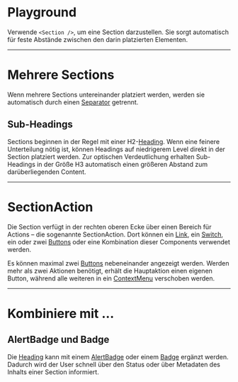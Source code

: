 # Playground

Verwende `<Section />`, um eine Section darzustellen. Sie sorgt automatisch für
feste Abstände zwischen den darin platzierten Elementen.

<LiveCodeEditor />

---

# Mehrere Sections

Wenn mehrere Sections untereinander platziert werden, werden sie automatisch
durch einen [Separator](/03-components/structure/separator) getrennt.

<LiveCodeEditor example="multiple" editorCollapsed />

## Sub-Headings

Sections beginnen in der Regel mit einer
H2-[Heading](/03-components/content/heading). Wenn eine feinere Unterteilung
nötig ist, können Headings auf niedrigerem Level direkt in der Section platziert
werden. Zur optischen Verdeutlichung erhalten Sub-Headings in der Größe H3
automatisch einen größeren Abstand zum darüberliegenden Content.

<LiveCodeEditor example="sub-heading" editorCollapsed />

---

# SectionAction

Die Section verfügt in der rechten oberen Ecke über einen Bereich für Actions –
die sogenannte SectionAction. Dort können ein
[Link](/03-components/navigation/link), ein
[Switch](/03-components/form-controls/switch), ein oder zwei
[Buttons](/03-components/actions/button) oder eine Kombination dieser Components
verwendet werden.

<LiveCodeEditor example="link" editorCollapsed />

<LiveCodeEditor example="switch" editorCollapsed />

Es können maximal zwei [Buttons](/03-components/actions/button) nebeneinander
angezeigt werden. Werden mehr als zwei Aktionen benötigt, erhält die Hauptaktion
einen eigenen Button, während alle weiteren in ein
[ContextMenu](/03-components/actions/context-menu) verschoben werden.

<LiveCodeEditor example="context-menu" editorCollapsed />

---

# Kombiniere mit ...

## AlertBadge und Badge

Die [Heading](/03-components/content/heading) kann mit einem
[AlertBadge](/03-components/status/alert-badge) oder einem
[Badge](/03-components/status/badge) ergänzt werden. Dadurch wird der User
schnell über den Status oder über Metadaten des Inhalts einer Section
informiert.

<LiveCodeEditor example="alert-badge" editorCollapsed />
